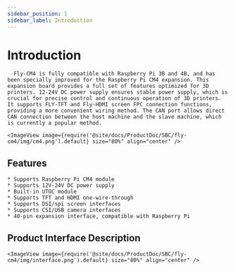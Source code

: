 ```yaml
---
sidebar_position: 1
sidebar_label: Introduction
---
```



# Introduction

      Fly-CM4 is fully compatible with Raspberry Pi 3B and 4B, and has been specially improved for the Raspberry Pi CM4 expansion. This expansion board provides a full set of features optimized for 3D printers. 12-24V DC power supply ensures stable power supply, which is crucial for precise control and continuous operation of 3D printers. It supports FLY-TFT and Fly-HDMI screen FPC connection functions, providing a more convenient wiring method. The CAN port allows direct CAN connection between the host machine and the slave machine, which is currently a popular method.

    <ImageView image={require('@site/docs/ProductDoc/SBC/fly-cm4/img/cm4.png').default} size="80%" align="center" />

## Features

    * Supports Raspberry Pi CM4 module
    * Supports 12V-24V DC power supply
    * Built-in UTOC module
    * Supports TFT and HDMI one-wire-through
    * Supports DSI/spi screen interfaces
    * Supports CSI/USB camera interfaces
    * 40-pin expansion interface, compatible with Raspberry Pi

## Product Interface Description

    <ImageView image={require('@site/docs/ProductDoc/SBC/fly-cm4/img/interface.png').default} size="80%" align="center" />

   